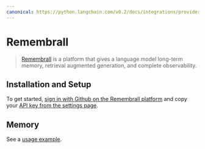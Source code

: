 ```yaml
---
canonical: https://python.langchain.com/v0.2/docs/integrations/providers/remembrall/
---
```


# Remembrall

> [Remembrall](https://remembrall.dev/) is a platform that gives a language model
long-term memory, retrieval augmented generation, and complete observability.

## Installation and Setup

To get started, [sign in with Github on the Remembrall platform](https://remembrall.dev/login)
and copy your [API key from the settings page](https://remembrall.dev/dashboard/settings).

## Memory

See a [usage example](/docs/integrations/memory/remembrall).